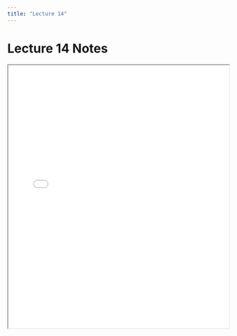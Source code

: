 ```yaml
---
title: "Lecture 14"
---
```


# Lecture 14 Notes

<iframe src="../notes/lecture14.pdf" width="100%" height="600px"></iframe>
